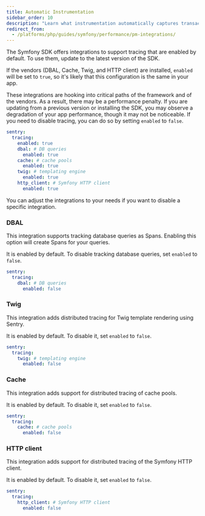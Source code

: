```yaml
---
title: Automatic Instrumentation
sidebar_order: 10
description: "Learn what instrumentation automatically captures transactions."
redirect_from:
  - /platforms/php/guides/symfony/performance/pm-integrations/
---
```


The Symfony SDK offers integrations to support tracing that are enabled by default. To use them, update to the latest version of the SDK.

If the vendors (DBAL, Cache, Twig, and HTTP client) are installed, `enabled` will be set to `true`, so it's likely that this configuration is the same in your app.

These integrations are hooking into critical paths of the framework and of the vendors. As a result, there may be a performance penalty. If you are updating from a previous version or installing the SDK, you may observe a degradation of your app performance, though it may not be noticeable. If you need to disable tracing, you can do so by setting `enabled` to `false`.

```yaml {filename:config/packages/sentry.yaml}
sentry:
  tracing:
    enabled: true
    dbal: # DB queries
      enabled: true
    cache: # cache pools
      enabled: true
    twig: # templating engine
      enabled: true
    http_client: # Symfony HTTP client
      enabled: true
```

You can adjust the integrations to your needs if you want to disable a specific integration.

### DBAL

This integration supports tracking database queries as Spans. Enabling this option will create Spans for your queries.

It is enabled by default. To disable tracking database queries, set `enabled` to `false`.

```yaml {filename:config/packages/sentry.yaml}
sentry:
  tracing:
    dbal: # DB queries
      enabled: false
```

### Twig

This integration adds distributed tracing for Twig template rendering using Sentry.

It is enabled by default. To disable it, set `enabled` to `false`.

```yaml {filename:config/packages/sentry.yaml}
sentry:
  tracing:
    twig: # templating engine
      enabled: false
```

### Cache

This integration adds support for distributed tracing of cache pools.

It is enabled by default. To disable it, set `enabled` to `false`.

```yaml {filename:config/packages/sentry.yaml}
sentry:
  tracing:
    cache: # cache pools
      enabled: false
```

### HTTP client

This integration adds support for distributed tracing of the Symfony HTTP client.

It is enabled by default. To disable it, set `enabled` to `false`.

```yaml {filename:config/packages/sentry.yaml}
sentry:
  tracing:
    http_client: # Symfony HTTP client
      enabled: false
```
